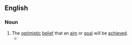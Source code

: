 ==English==

===Noun===
{{en-plural noun}}

# The [[optimistic]] [[belief]] that an [[aim]] or [[goal]] will be [[achieve]]d.
#* {{quote-song|lang=en|lyricist={{w|Sammy Cahn}}|composer={{w|Jimmy Van Heusen}}|title=[[w:High Hopes (Frank Sinatra song)|High Hopes]]|album=[[w:All the Way (Frank Sinatra album)|All the Way]]|artist={{w|Frank Sinatra}} and {{w|Eddie Hodges}}|year=1959|passage=Just what makes that little old ant / Think he'll move a big rubber plant? / Anyone knows an ant can't / Move a rubber tree plant / But he's got '''high hopes''', he's got '''high hopes''' / he's got high apple pie, in the sky hopes{{nb...}}|note=from the film ''{{w|A Hole in the Head}}'' (1959)}}